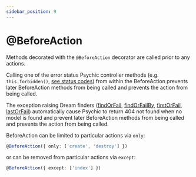 ```yaml
---
sidebar_position: 9
---
```



# @BeforeAction

Methods decorated with the `@BeforeAction` decorator are called prior to any actions.

Calling one of the error status Psychic controller methods (e.g. `this.forbidden()`, [see status codes](./status-codes)) from within the BeforeAction prevents later BeforeAction methods from being called and prevents the action from being called.

The exception raising Dream finders ([findOrFail](../models/querying/findOrFail), [findOrFailBy](../models/querying/findOrFailBy), [firstOrFail](../models/querying/firstOrFail), [lastOrFail](../models/querying/lastOrFail)) automatically cause Psychic to return 404 not found when no model is found and prevent later BeforeAction methods from being called and prevents the action from being called.

BeforeAction can be limited to particular actions via `only`:

```ts
@BeforeAction({ only: ['create', 'destroy'] })
```

or can be removed from particular actions via `except`:

```ts
@BeforeAction({ except: ['index'] })
```
